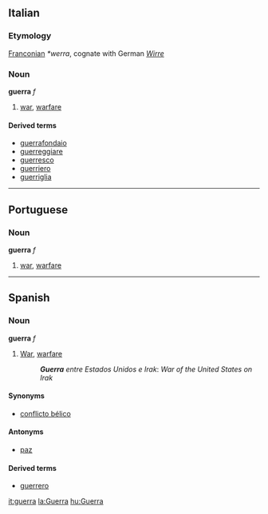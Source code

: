 ==Italian==
===Etymology===
[[Franconian]] ''*werra'', cognate with German ''[[Wirre]]''

===Noun===
'''guerra''' ''f''

# [[war]], [[warfare]]

====Derived terms====
*[[guerrafondaio]]
*[[guerreggiare]]
*[[guerresco]]
*[[guerriero]]
*[[guerriglia]]

----

==Portuguese==
===Noun===
'''guerra''' ''f''

# [[war]], [[warfare]]

----

==Spanish==
===Noun===
'''guerra''' ''f''

#[[War]], [[warfare]]
#:'''''Guerra''' entre Estados Unidos e Irak'': ''War of the United States on Irak''

====Synonyms====
*[[conflicto bélico]]

====Antonyms====
*[[paz]]

====Derived terms====
*[[guerrero]]

[[it:guerra]]
[[la:Guerra]]
[[hu:Guerra]]